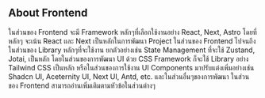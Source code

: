 ## About Frontend
ในส่วนของ Frontend จะมี Framework หลักๆที่เลือกใช้งานอย่าง React, Next, Astro
โดยที่หลักๆ จะเน้น React และ Next เป็นหลักในการพัฒนา Project ในส่วนของ Frontend
ไปจนถึงในส่วนของ Library หลักๆที่จะใช้งาน ยกตัวอย่างเช่น State Management ที่จะใช้ Zustand,
Jotai, เป็นหลัก โดยในส่วนของการพัฒนา UI ด้วย CSS Framework ก็จะใช้ Library อย่าง Tailwind CSS เป็นหลัก
หรือในส่วนของการใช้งาน UI Components มาปรับแต่งเพิ่มอย่างเช่น Shadcn UI, Aceternity UI, Next UI, Antd, etc.
และในส่วนอื่นๆของการพัฒนา ในส่วนของ Frontend สามารถอ่านเพิ่มเติมตามหัวข้อในส่วนต่างๆ